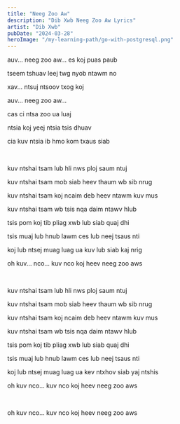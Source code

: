 ```yaml
---
title: "Neeg Zoo Aw"
description: "Dib Xwb Neeg Zoo Aw Lyrics"
artist: "Dib Xwb"
pubDate: "2024-03-28"
heroImage: "/my-learning-path/go-with-postgresql.png"
---
```


auv... neeg zoo aw... es koj puas paub

tseem tshuav leej twg nyob ntawm no

xav... ntsuj ntsoov txog koj

auv... neeg zoo aw...

cas ci ntsa zoo ua luaj

ntsia koj yeej ntsia tsis dhuav

cia kuv ntsia ib hmo kom txaus siab

<br />

kuv ntshai tsam lub hli nws ploj saum ntuj

kuv ntshai tsam mob siab heev thaum wb sib nrug

kuv ntshai tsam koj ncaim deb heev ntawm kuv mus

kuv ntshai tsam wb tsis nqa daim ntawv hlub

tsis pom koj tib pliag xwb lub siab quaj dhi

tsis muaj lub hnub lawm ces lub neej tsaus nti 

koj lub ntsej muag luag ua kuv lub siab kaj nrig

oh kuv... nco... kuv nco koj heev neeg zoo aws

<br />

kuv ntshai tsam lub hli nws ploj saum ntuj

kuv ntshai tsam mob siab heev thaum wb sib nrug 

kuv ntshai tsam koj ncaim deb heev ntawm kuv mus

kuv ntshai tsam wb tsis nqa daim ntawv hlub 

tsis pom koj tib pliag xwb lub siab quaj dhi

tsis muaj lub hnub lawm ces lub neej tsaus nti

koj lub ntsej muag luag ua kev ntxhov siab yaj ntshis

oh kuv nco... kuv nco koj heev neeg zoo aws

<br />

oh kuv nco... kuv nco koj heev neeg zoo aws